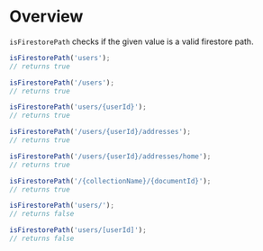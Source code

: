 <Meta title="Modules/Validation/isFirestorePath" />

# Overview

`isFirestorePath` checks if the given value is a valid firestore path.

```js
isFirestorePath('users');
// returns true

isFirestorePath('/users');
// returns true

isFirestorePath('users/{userId}');
// returns true

isFirestorePath('/users/{userId}/addresses');
// returns true

isFirestorePath('/users/{userId}/addresses/home');
// returns true

isFirestorePath('/{collectionName}/{documentId}');
// returns true

isFirestorePath('users/');
// returns false

isFirestorePath('users/[userId]');
// returns false
```
